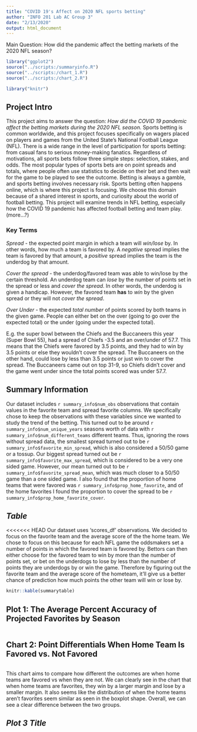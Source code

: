 ```yaml
---
title: "COVID 19's Affect on 2020 NFL sports betting"
author: "INFO 201 Lab AC Group 3"
date: "2/13/2020"
output: html_document
---
```

Main Question: How did the pandemic affect the betting markets of the 2020 NFL season?

```r
library("ggplot2")
source("../scripts:/summaryinfo.R")
source("../scripts:/chart_1.R")
source("../scripts:/chart_2.R")

library("knitr")
```

## Project Intro
This project aims to answer the question: _How did the COVID 19 pandemic affect the betting markets during the 2020 NFL season._ Sports betting is common worldwide, and this project focuses specifically on wagers placed on players and games from the United State's National Football League (NFL). There is a wide range in the level of participation for sports betting: from casual fans to serious money-making fanatics. Regardless of motivations, all sports bets follow three simple steps: selection, stakes, and odds. The most popular types of sports bets are on point spreads and totals, where people often use statistics to decide on their bet and then wait for the game to be played to see the outcome. Betting is always a gamble, and sports betting involves necessary risk. Sports betting often happens online, which is where this project is focusing. We choose this domain because of a shared interest in sports, and curiosity about the world of football betting. This project will examine trends in NFL betting, especially how the COVID 19 pandemic has affected football betting and team play.
(more...?)

### Key Terms
_Spread_ - the expected point margin in which a team will _win/lose_ by. In other words, how much a team is favored by. A _negative_ spread implies the team is favored by that amount, a _positive_ spread implies the team is the underdog by that amount. 

_Cover the spread_ - the underdog/favored team was able to win/lose by the certain threshold. An underdog team can _lose_ by the number of points set in the spread or less and _cover the spread_. In other words, the underdog is given a handicap. However, the favored team __has__ to _win_ by the given spread or they will not _cover the spread_. 

_Over Under_ - the expected _total number_ of points scored by both teams in the given game. People can either bet on the over (going to go over the expected total) or the under (going under the expected total).

E.g. the super bowl between the Chiefs and the Buccaneers this year (Super Bowl 55), had a spread of Chiefs -3.5 and an over/under of 57.7. This means that the Chiefs were favored by 3.5 points, and they had to win by 3.5 points or else they wouldn't cover the spread. The Buccaneers on the other hand, could lose by less than 3.5 points or just win to cover the spread. The Buccaneers came out on top 31-9, so Chiefs didn't cover and the game went under since the total points scored was under 57.7.

## Summary Information 
Our dataset includes `r summary_info$num_obs` observations that contain values in the favorite team and spread favorite columns. We specifically chose to keep the observations with these variables since we wanted to study the trend of the betting. This turned out to be around `r summary_info$num_unique_years` seasons worth of data with `r summary_info$num_different_teams` different teams. Thus, ignoring the rows without spread data, the smallest spread turned out to be `r summary_info$favorite_min_spread`, which is also considered a 50/50 game or a tossup. Our biggest spread turned out be `r summary_info$favorite_max_spread`, which is considered to be a very one sided game. However, our mean turned out to be `r summary_info$favorite_spread_mean`, which was much closer to a 50/50 game than a one sided game. I also found that the proportion of home teams that were favored was `r summary_info$prop_home_favorite`, and of the home favorites I found the proportion to cover the spread to be `r summary_info$prop_home_favorite_cover`.

## *Table*
<<<<<<< HEAD
Our dataset uses 'scores_df' observations. We decided to focus on the favorite team and the average score of the the home team. We chose to focus on this because for each NFL game the oddsmakers set a number of points in which the favored team is favored by. Bettors can then either choose for the favored team to win by more than the number of points set, or bet on the underdogs to lose by less than the number of points they are underdogs by or win the game. Therefore by figuring out the favorite team and the average score of the hometeam, it'll give us a better chance of prediction how much points the other team will win or lose by. 
```r
knitr::kable(summarytable)
```
## Plot 1: The Average Percent Accuracy of Projected Favorites by Season
```r
```

## Chart 2: Point Differentials When Home Team Is Favored vs. Not Favored

```r
```


This chart aims to compare how different the outcomes are when home teams are favored vs when they are not. We can clearly see in the chart that when home teams are favorites, they win by a larger margin and lose by a smaller margin. It also seems like the distribution of when the home teams aren't favorites seem similar as seen in the boxplot shape. Overall, we can see a clear difference between the two groups.

## *Plot 3 Title*
```r
```


